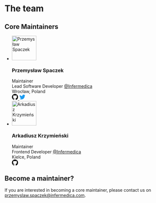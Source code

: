 
<Meta title="Team"/>

<style>{`
 .list {
   list-style-type: none;
   margin: 1rem 0;
 }
 .list__item {
   padding: 1.5rem 0;
 }
 .maintainer {
   display: flex;
  }
  .maintainer__avatar {
    border-radius: 50%;
  }
  .maintainer__profile {
    flex: 1;
    margin: 0 0 0 1rem;
   }
   .maintainer__role {
     margin: 0 0 0.5rem 0;
     text-transform: uppercase;
     font-size: 0.84rem;
     font-weight: 600;
   }
   .maintainer__title,
   .maintainer__job,
   .maintainer__location,
   .maintainer__social {
     margin: 0 0 0.5rem 0;
   }
   .maintainer__social {
     display: flex;
     align-items: center;
     justify-content: flex-start;
     gap: 0.5rem;
   }
   .social {
    display: fles;
    align-items: center;
    justify-content: center;
   }
`}</style>

# The team
## Core Maintainers
<ul class="list">
  <li class="list__item">
    <div class="maintainer">
      <div>
        <img src="https://github.com/pspaczek.png" alt="Przemysław Spaczek" width="80" height="80" class="maintainer__avatar"/>
      </div>
      <div class="maintainer__profile">
        <h3 >Przemysław Spaczek</h3>
        <div>
          <div class="maintainer__role">Maintainer</div>
          <div class="maintainer__job">Lead Software Developer <a href="https://github.com/infermedica" target="_blank">@Infermedica</a></div>
          <div class="maintainer__location">Wrocław, Poland</div>
          <div class="maintainer__social">
            <a href="https://github.com/pspaczek" target="_blank" class="social">
              <svg width="20" height="20" aria-hidden="true" viewBox="0 0 16 16" version="1.1" >
                <path fill-rule="evenodd" d="M8 0C3.58 0 0 3.58 0 8c0 3.54 2.29 6.53 5.47 7.59.4.07.55-.17.55-.38 0-.19-.01-.82-.01-1.49-2.01.37-2.53-.49-2.69-.94-.09-.23-.48-.94-.82-1.13-.28-.15-.68-.52-.01-.53.63-.01 1.08.58 1.23.82.72 1.21 1.87.87 2.33.66.07-.52.28-.87.51-1.07-1.78-.2-3.64-.89-3.64-3.95 0-.87.31-1.59.82-2.15-.08-.2-.36-1.02.08-2.12 0 0 .67-.21 2.2.82.64-.18 1.32-.27 2-.27.68 0 1.36.09 2 .27 1.53-1.04 2.2-.82 2.2-.82.44 1.1.16 1.92.08 2.12.51.56.82 1.27.82 2.15 0 3.07-1.87 3.75-3.65 3.95.29.25.54.73.54 1.48 0 1.07-.01 1.93-.01 2.2 0 .21.15.46.55.38A8.013 8.013 0 0016 8c0-4.42-3.58-8-8-8z"></path>
              </svg>
            </a>
            <a href="https://twitter.com/przemekspaczek" target="_blank" class="social">
              <svg width="20" height="20" viewBox="0 0 24 24" aria-hidden="true" fill="#1d9bf0"><g><path  d="M23.643 4.937c-.835.37-1.732.62-2.675.733.962-.576 1.7-1.49 2.048-2.578-.9.534-1.897.922-2.958 1.13-.85-.904-2.06-1.47-3.4-1.47-2.572 0-4.658 2.086-4.658 4.66 0 .364.042.718.12 1.06-3.873-.195-7.304-2.05-9.602-4.868-.4.69-.63 1.49-.63 2.342 0 1.616.823 3.043 2.072 3.878-.764-.025-1.482-.234-2.11-.583v.06c0 2.257 1.605 4.14 3.737 4.568-.392.106-.803.162-1.227.162-.3 0-.593-.028-.877-.082.593 1.85 2.313 3.198 4.352 3.234-1.595 1.25-3.604 1.995-5.786 1.995-.376 0-.747-.022-1.112-.065 2.062 1.323 4.51 2.093 7.14 2.093 8.57 0 13.255-7.098 13.255-13.254 0-.2-.005-.402-.014-.602.91-.658 1.7-1.477 2.323-2.41z"></path></g></svg>
            </a>
          </div>
        </div>
      </div>
    </div>
  </li>
  <li class="list__item">
    <div class="maintainer">
      <div>
        <img src="https://github.com/ArkadiuszKrzymienski.png" alt="Arkadiusz Krzymieński" width="80" height="80" class="maintainer__avatar"/>
      </div>
      <div class="maintainer__profile">
        <h3>Arkadiusz Krzymieński</h3>
        <div>
          <div class="maintainer__role">Maintainer</div>
          <div class="maintainer__job">Frontend Developer <a href="https://github.com/infermedica" target="_blank">@Infermedica</a></div>
          <div class="maintainer__location">Kielce, Poland</div>
          <div class="maintainer__social">
            <a href="https://github.com/ArkadiuszKrzymienski" target="_blank" class="social">
              <svg width="20" height="20" aria-hidden="true" viewBox="0 0 16 16" version="1.1" >
                <path fill-rule="evenodd" d="M8 0C3.58 0 0 3.58 0 8c0 3.54 2.29 6.53 5.47 7.59.4.07.55-.17.55-.38 0-.19-.01-.82-.01-1.49-2.01.37-2.53-.49-2.69-.94-.09-.23-.48-.94-.82-1.13-.28-.15-.68-.52-.01-.53.63-.01 1.08.58 1.23.82.72 1.21 1.87.87 2.33.66.07-.52.28-.87.51-1.07-1.78-.2-3.64-.89-3.64-3.95 0-.87.31-1.59.82-2.15-.08-.2-.36-1.02.08-2.12 0 0 .67-.21 2.2.82.64-.18 1.32-.27 2-.27.68 0 1.36.09 2 .27 1.53-1.04 2.2-.82 2.2-.82.44 1.1.16 1.92.08 2.12.51.56.82 1.27.82 2.15 0 3.07-1.87 3.75-3.65 3.95.29.25.54.73.54 1.48 0 1.07-.01 1.93-.01 2.2 0 .21.15.46.55.38A8.013 8.013 0 0016 8c0-4.42-3.58-8-8-8z"></path>
              </svg>
            </a>
          </div>
        </div>
      </div>
    </div>
  </li>
</ul>

## Become a maintainer?
If you are interested in becoming a core maintainer, please contact us on przemyslaw.spaczek@infermedica.com.
